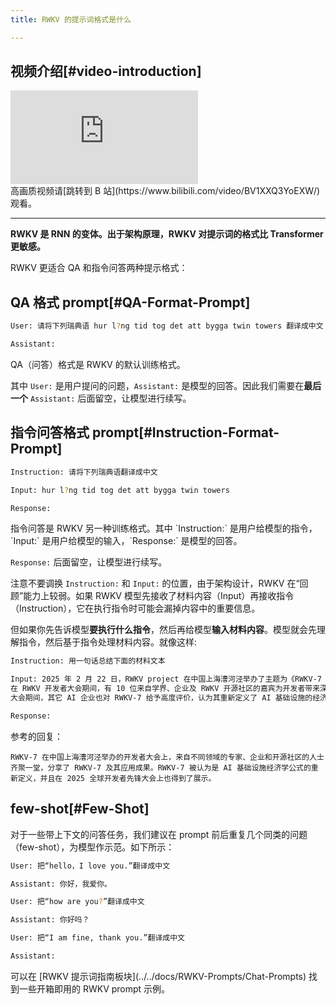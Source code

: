 ```yaml
---
title: RWKV 的提示词格式是什么

---
```


## 视频介绍[#video-introduction]

<div className="iframe-container">
 <iframe 
 src="https://player.bilibili.com/player.html?isOutside=true&aid=114159593195042&bvid=BV1XXQ3YoEXW&cid=28857797453&poster=1&p=0&high_quality=1&autoplay=0"
 scrolling="no"
 frameBorder="0"
 allowFullScreen={true}
 sandbox="allow-top-navigation allow-same-origin allow-forms allow-scripts"
>
</iframe>
</div>
<CallOut type="info">
高画质视频请[跳转到 B 站](https://www.bilibili.com/video/BV1XXQ3YoEXW/)观看。
</CallOut>

---

**RWKV 是 RNN 的变体。出于架构原理，RWKV 对提示词的格式比 Transformer 更敏感。**

RWKV 更适合 QA 和指令问答两种提示格式：

## QA 格式 prompt[#QA-Format-Prompt]

```bash copy
User: 请将下列瑞典语 hur l?ng tid tog det att bygga twin towers 翻译成中文

Assistant:
```
<CallOut type="info">
QA（问答）格式是 RWKV 的默认训练格式。

其中 `User:` 是用户提问的问题，`Assistant:` 是模型的回答。因此我们需要在**最后一个** `Assistant:` 后面留空，让模型进行续写。
</CallOut>

## 指令问答格式 prompt[#Instruction-Format-Prompt]

```bash copy
Instruction: 请将下列瑞典语翻译成中文

Input: hur l?ng tid tog det att bygga twin towers

Response:
```
<CallOut type="info">
指令问答是 RWKV 另一种训练格式。其中 `Instruction:` 是用户给模型的指令，`Input:` 是用户给模型的输入，`Response:` 是模型的回答。

`Response:` 后面留空，让模型进行续写。
</CallOut>

注意不要调换 `Instruction:` 和 `Input:` 的位置，由于架构设计，RWKV 在“回顾”能力上较弱。如果 RWKV 模型先接收了材料内容（Input）再接收指令（Instruction），它在执行指令时可能会漏掉内容中的重要信息。

但如果你先告诉模型**要执行什么指令**，然后再给模型**输入材料内容**。模型就会先理解指令，然后基于指令处理材料内容。就像这样:

```bash copy
Instruction: 用一句话总结下面的材料文本

Input: 2025 年 2 月 22 日，RWKV project 在中国上海漕河泾举办了主题为《RWKV-7 与未来趋势》的开发者大会。来自全国各地的开发者、行业专家和技术创新者齐聚一堂 —— 从知名高校实验室到前沿创业团队，现场涌动的创新能量印证了 RWKV-7 的优秀性能和深远意义。
在 RWKV 开发者大会期间，有 10 位来自学界、企业及 RWKV 开源社区的嘉宾为开发者带来深度分享，现场观众与嘉宾热烈互动。例如，格林深瞳杨铠成的《RWKV-CLIP：一个鲁棒的视觉 - 语言表征学习器》、光明实验室侯皓文的《VisualRWKV：基于 RWKV 的视觉语言模型》、上海交通大学程正雪的《L3TC：基于 RWKV 的高效多模态数据压缩》、浙江大学蒋峻涛的《RWKV-Unet：利用长距离协作提高医学图像分割效果》等等。
大会期间，其它 AI 企业也对 RWKV-7 给予高度评价，认为其重新定义了 AI 基础设施的经济学公式，与会者对 RWKV 应用成果的展现亦深感触动。同时，RWKV 元始智能也在 2025 全球开发者先锋大会（Global Developer Conference 2025）上为数千开发者分享了 RWKV-7 及相关 demo 演示。

Response:
```

参考的回复：
``` text copy
RWKV-7 在中国上海漕河泾举办的开发者大会上，来自不同领域的专家、企业和开源社区的人士齐聚一堂，分享了 RWKV-7 及其应用成果。RWKV-7 被认为是 AI 基础设施经济学公式的重新定义，并且在 2025 全球开发者先锋大会上也得到了展示。
```

## few-shot[#Few-Shot]

对于一些带上下文的问答任务，我们建议在 prompt 前后重复几个同类的问题（few-shot），为模型作示范。如下所示：

```bash copy
User: 把“hello，I love you.”翻译成中文

Assistant: 你好，我爱你。

User: 把“how are you?”翻译成中文

Assistant: 你好吗？

User: 把“I am fine, thank you.”翻译成中文

Assistant:
```
<CallOut type="info">
可以在 [RWKV 提示词指南板块](../../docs/RWKV-Prompts/Chat-Prompts) 找到一些开箱即用的 RWKV prompt 示例。
</CallOut>
